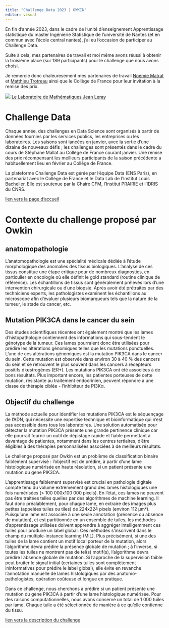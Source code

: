 ```yaml
---
title: "Challenge Data 2023 | OWKIN"
editor: visual
---
```


En fin d'année 2023, dans le cadre de l'unité d'enseignement Apprentissage statistique du master Ingénierie Statistique de l'université de Nantes (et en commun avec l'école central nantes), j'ai eu l'occasion de participer au Challenge Data.

Suite à cela, mes partenaires de travail et moi même avons réussi à obtenir la troisième place (sur 189 participants) pour le challenge que nous avons choisi.

Je remercie donc chaleuresement mes partenaires de travail [Noémie Matrat](https://www.linkedin.com/in/noémie-matrat-86a34a200/) et [Matthieu Trotreau](https://www.linkedin.com/in/matthieu-trotreau-31b965268/) ainsi que le Collège de France pour leur invitation à la remise des prix.

![](img/challenge) 
[Le Laboratoire de Mathématiques Jean Leray](https://www.math.sciences.univ-nantes.fr/activités/7107)


# Challenge Data 

Chaque année, des challenges en Data Science sont organisés à partir de données fournies par les services publics, les entreprises ou les laboratoires. Les saisons sont lancées en janvier, avec la sortie d’une dizaine de nouveaux défis ; les challenges sont présentés dans le cadre du cours de Stéphane Mallat au Collège de France courant janvier.
Une remise des prix récompensant les meilleurs participants de la saison précédente a habituellement lieu en février au Collège de France.

La plateforme Challenge Data est gérée par l'équipe Data (ENS Paris), en partenariat avec le Collège de France et le Data Lab de l'Institut Louis Bachelier.
Elle est soutenue par la Chaire CFM, l'Institut PRAIRIE et l'IDRIS du CNRS.

[lien vers la page d'accueil](https://challengedata.ens.fr/challenges/98)

# Contexte du challenge proposé par Owkin

## anatomopathologie

L'anatomopathologie est une spécialité médicale dédiée à l'étude morphologique des anomalies des tissus biologiques. L'analyse de ces tissus constitue une étape critique pour de nombreux diagnostics, en particulier en oncologie où elle définit le gold standard (routine clinique de référence). Les échantillons de tissus sont généralement prélevés lors d'une intervention chirurgicale ou d'une biopsie. Après avoir été prétraités par des techniciens experts, les pathologistes examinent les échantillons au microscope afin d'évaluer plusieurs biomarqueurs tels que la nature de la tumeur, le stade du cancer, etc.

## Mutation PIK3CA dans le cancer du sein

Des études scientifiques récentes ont également montré que les lames d'histopathologie contiennent des informations qui sous-tendent le génotype de la tumeur. Ces lames pourraient donc être utilisées pour prédire les altérations génomiques telles que les mutations ponctuelles. L'une de ces altérations génomiques est la mutation PIK3CA dans le cancer du sein. Cette mutation est observée dans environ 30 à 40 % des cancers du sein et se retrouvent le plus souvent dans les cancers à récepteurs positifs d'œstrogènes (ER+). Les mutations PIK3CA ont été associées à de bons résultats. Plus important encore, les patientes porteuses de cette mutation, résistante au traitement endocrinien, peuvent répondre à une classe de thérapie ciblée - l'inhibiteur de PI3Kα.

##  Objectif du challenge

La méthode actuelle pour identifier les mutations PIK3CA est le séquençage de l'ADN, qui nécessite une expertise technique et bioinformatique qui n'est pas accessible dans tous les laboratoires. Une solution automatisée pour détecter la mutation PIK3CA présente une grande pertinence clinique car elle pourrait fournir un outil de dépistage rapide et fiable permettant à davantage de patientes, notamment dans les centres tertiaires, d'être éligibles à des thérapies personnalisées associées à de meilleurs résultats.

Le challenge proposé par Owkin est un problème de classification binaire faiblement supervisé : l'objectif est de prédire, à partir d'une lame histologique numérisée en haute résolution, si un patient présente une mutation du gène PIK3CA.

L'apprentissage faiblement supervisé est crucial en pathologie digitale compte tenu du volume extrêmement grand des lames histologiques une fois numérisées (> 100 000x100 000 pixels). En l'état, ces lames ne peuvent pas être traitées telles quelles par des algorithmes de machine learning. Il faut donc préalablement, pour chaque lame, en extraire des images plus petites (appelées tuiles ou tiles) de 224x224 pixels (environ 112 µm²). Puisqu'une lame est associée à une seule annotation (présence ou absence de mutation), et est partitionnée en un ensemble de tuiles, les méthodes d'apprentissage utilisées doivent apprendre à aggréger intelligemment ces tuiles pour produire un label global. Ces méthodes s'inscrivent dans le champ du multiple-instance learning (MIL). Plus précisément, si une des tuiles de la lame contient un motif local porteur de la mutation, alors l'algorithme devra prédire la présence globale de mutation ; à l'inverse, si toutes les tuiles ne montrent pas de tel(s) motif(s), l'algorithme devra prédire l'absence globale de mutation. Si l'approche de la supervision faible peut bruiter le signal initial (certaines tuiles sont complètement ininformatives pour prédire le label global), elle évite en revanche l'annotation manuelle de lames histologiques par des anatomo-pathologistes, opération coûteuse et longue en pratique.

Dans ce challenge, nous cherchons à prédire si un patient présente une mutation du gène PIK3CA à partir d'une lame histologique numérisée. Pour des raisons computationnelles, nous avons conservé un total de 1 000 tuiles par lame. Chaque tuile a été sélectionnée de manière à ce qu'elle contienne du tissu.

[lien vers la description du challenge](https://challengedata.ens.fr/challenges/98)

